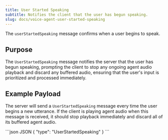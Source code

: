 ```yaml
---
title: User Started Speaking
subtitle: Notifies the client that the user has begun speaking.
slug: docs/voice-agent-user-started-speaking
---
```


<Markdown src="../snippets/voice-agent.mdx" />


The `userStartedSpeaking` message confirms when a user begins to speak.

## Purpose

The `UserStartedSpeaking` message notifies the server that the user has begun speaking, prompting the client to stop any ongoing agent audio playback and discard any buffered audio, ensuring that the user's input is prioritized and processed immediately.

## Example Payload

The server will send a `UserStartedSpeaking` message every time the user begins a new utterance. If the client is playing agent audio when this message is received, it should stop playback immediately and discard all of its buffered agent audio.

<CodeGroup>
  ```json JSON
  {
    "type": "UserStartedSpeaking"
  }
  ```
</CodeGroup>

